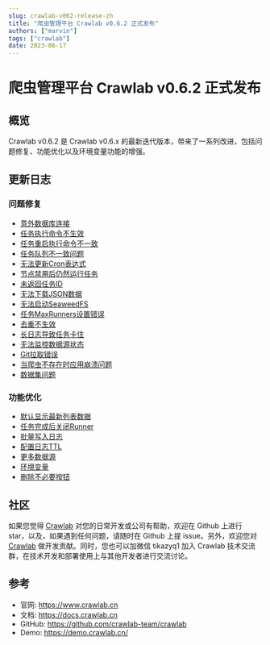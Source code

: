 ```yaml
---
slug: crawlab-v062-release-zh
title: "爬虫管理平台 Crawlab v0.6.2 正式发布"
authors: ["marvin"]
tags: ["crawlab"]
date: 2023-06-17
---
```




# 爬虫管理平台 Crawlab v0.6.2 正式发布

## 概览

Crawlab v0.6.2 是 Crawlab v0.6.x 的最新迭代版本，带来了一系列改进，包括问题修复、功能优化以及环境变量功能的增强。

## 更新日志

### 问题修复

- [意外数据库连接](https://github.com/crawlab-team/crawlab-core/commit/db72bfcb7dca8daa3723cfa045bf49ecdb12e68f)
- [任务执行命令不生效](https://github.com/crawlab-team/crawlab-core/commit/8b7ee0560c7b938bac332b19e5df594d04da16c8)
- [任务重启执行命令不一致](https://github.com/crawlab-team/crawlab-core/commit/193fcc36d89b105e329330cd9cfab445c3fb33f3)
- [任务队列不一致问题](https://github.com/crawlab-team/crawlab-core/commit/0a348c82c8d13d6702ca8ace3b2fa10f65f39fae)
- [无法更新Cron表达式](https://github.com/crawlab-team/crawlab-core/commit/3fd8f8abda3e8d86f9cd24a9208761397ee6afb2)
- [节点禁用后仍然运行任务](https://github.com/crawlab-team/crawlab-core/commit/d687e0e13b46c9e65f509113d83c579ee6f3c97a)
- [未返回任务ID](https://github.com/crawlab-team/crawlab-core/commit/ed5e9f0d01819c8b04a50bb6330ced1247594152)
- [无法下载JSON数据](https://github.com/crawlab-team/crawlab-core/commit/d72d932578b349e2858cb4d3309196fc27dc67af)
- [无法启动SeaweedFS](https://github.com/crawlab-team/crawlab-core/commit/3f9dc67dbf924932a5b02966b90ca71be86a931a)
- [任务MaxRunners设置错误](https://github.com/crawlab-team/crawlab-core/commit/d45536ec1a7c1698dbbfa8a5f99c0dd440b68dcd)
- [去重不生效](https://github.com/crawlab-team/crawlab-core/commit/e5b1fb5bfa09336c19875c8bd09d28e2e700a698)
- [长日志导致任务卡住](https://github.com/crawlab-team/crawlab-core/commit/68a112d4f5d6f3d95e84c5ad1435818c01267bfb)
- [无法监控数据源状态](https://github.com/crawlab-team/crawlab-core/commit/9c40ef47ddb3abc429ea32956522801cd46a0980)
- [Git拉取错误](https://github.com/crawlab-team/crawlab-core/commit/ed9c36918bbda10dfb9eb9a55235d1c04141a7b9)
- [当爬虫不存在时应用崩溃问题](https://github.com/crawlab-team/crawlab-core/commit/cf59917a496a836153cc618d8ea20b8d55659089)
- [数据集问题](https://github.com/crawlab-team/crawlab-ui/commit/a4065bf58d3faadd94e17764bbee8a4df012748f)

### 功能优化

- [默认显示最新列表数据](https://github.com/crawlab-team/crawlab-core/commit/51c21cace45837b16ccc157ec969a29b80e9015e)
- [任务完成后关闭Runner](https://github.com/crawlab-team/crawlab-core/commit/c6356d35266072eddb544b4ca6bacc0726c358c7)
- [批量写入日志](https://github.com/crawlab-team/crawlab-core/commit/84bf0f08af416061f7b37cd61c686d4e867fc963)
- [配置日志TTL](https://github.com/crawlab-team/crawlab-core/commit/13c372f3d0af4e00ec9addf6cb4fa30f26e4d418)
- [更多数据源](https://github.com/crawlab-team/crawlab-core/commit/c916e80449d2d9f59e2379a2489ee8b322730efb)
- [环境变量](https://github.com/crawlab-team/crawlab-core/commit/d1650221a32232068475cd5bb235943c3a6337b6)
- [删除不必要按钮](https://github.com/crawlab-team/crawlab-ui/commit/43aab3b3d3d52dd8c81fba24e9070fda70f7f5dc)

## 社区

如果您觉得 [Crawlab](https://github.com/crawlab-team/crawlab) 对您的日常开发或公司有帮助，欢迎在 Github 上进行 star，以及，如果遇到任何问题，请随时在 Github 上提 issue。另外，欢迎您对 [Crawlab](https://github.com/crawlab-team/crawlab) 做开发贡献。同时，您也可以加微信 tikazyq1 加入 Crawlab 技术交流群，在技术开发和部署使用上与其他开发者进行交流讨论。

## 参考

- 官网: https://www.crawlab.cn
- 文档: https://docs.crawlab.cn
- GitHub: https://github.com/crawlab-team/crawlab
- Demo: https://demo.crawlab.cn/
